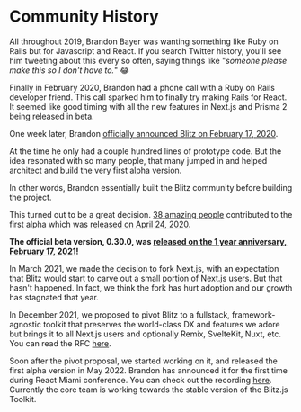 # Community History

All throughout 2019, Brandon Bayer was wanting something like Ruby on
Rails but for Javascript and React. If you search Twitter history, you'll
see him tweeting about this every so often, saying things like "_someone
please make this so I don't have to._" 😂

Finally in February 2020, Brandon had a phone call with a Ruby on Rails
developer friend. This call sparked him to finally try making Rails for
React. It seemed like good timing with all the new features in Next.js and
Prisma 2 being released in beta.

One week later, Brandon
[officially announced Blitz on February 17, 2020](https://twitter.com/flybayer/status/1229425878481793024).

At the time he only had a couple hundred lines of prototype code. But the
idea resonated with so many people, that many jumped in and helped
architect and build the very first alpha version.

In other words, Brandon essentially built the Blitz community before
building the project.

This turned out to be a great decision.
[38 amazing people](https://github.com/blitz-js/blitz/tree/ab6f60571ad61eef6be55e9684f2e243fa902e8d#contributors-)
contributed to the first alpha which was
[released on April 24, 2020](https://twitter.com/flybayer/status/1253649008540569600).

**The official beta version, 0.30.0, was
[released on the 1 year anniversary, February 17, 2021](https://twitter.com/flybayer/status/1362048912476016642)!**

In March 2021, we made the decision to fork Next.js, with an expectation
that Blitz would start to carve out a small portion of Next.js users. But
that hasn't happened. In fact, we think the fork has hurt adoption and our
growth has stagnated that year.

In December 2021, we proposed to pivot Blitz to a fullstack,
framework-agnostic toolkit that preserves the world-class DX and features
we adore but brings it to all Next.js users and optionally Remix,
SvelteKit, Nuxt, etc. You can read the RFC
[here](https://github.com/blitz-js/blitz/discussions/3075).

Soon after the pivot proposal, we started working on it, and released the
first alpha version in May 2022. Brandon has announced it for the first
time during React Miami conference. You can check out the recording
[here](https://www.youtube.com/watch?v=TWkjl_jg3Jk&ab_channel=JSWORLDConference).
Currently the core team is working towards the stable version of the
Blitz.js Toolkit.
